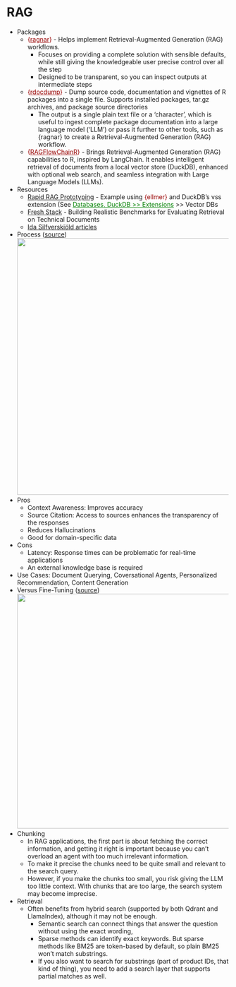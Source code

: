 # RAG {#sec-llms-rag .unnumbered}

-   Packages
    -   [{]{style="color: #990000"}[ragnar](https://github.com/t-kalinowski/ragnar){style="color: #990000"}[}]{style="color: #990000"} - Helps implement Retrieval-Augmented Generation (RAG) workflows.
        -   Focuses on providing a complete solution with sensible defaults, while still giving the knowledgeable user precise control over all the step
        -   Designed to be transparent, so you can inspect outputs at intermediate steps
    -   [{]{style="color: #990000"}[rdocdump](https://www.ekotov.pro/rdocdump/){style="color: #990000"}[}]{style="color: #990000"} - Dump source code, documentation and vignettes of R packages into a single file. Supports installed packages, tar.gz archives, and package source directories
        -   The output is a single plain text file or a ‘character’, which is useful to ingest complete package documentation into a large language model (‘LLM’) or pass it further to other tools, such as {ragnar} to create a Retrieval-Augmented Generation (RAG) workflow.
    -   [{]{style="color: #990000"}[RAGFlowChainR](https://github.com/knowusuboaky/RAGFlowChainR){style="color: #990000"}[}]{style="color: #990000"} - Brings Retrieval-Augmented Generation (RAG) capabilities to R, inspired by LangChain. It enables intelligent retrieval of documents from a local vector store (DuckDB), enhanced with optional web search, and seamless integration with Large Language Models (LLMs).
-   Resources
    -   [Rapid RAG Prototyping](https://blog.tidy-intelligence.com/posts/rapid-rag-prototyping/) - Example using [{ellmer}]{style="color: #990000"} and DuckDB's vss extension (See [Databases, DuckDB \>\> Extensions](db-duckdb.qmd#sec-db-duckdb-ext){style="color: green"} \>\> Vector DBs
    -   [Fresh Stack](https://fresh-stack.github.io/) - Building Realistic Benchmarks for Evaluating Retrieval on Technical Documents
    -   [Ida Silfverskiöld articles](https://towardsdatascience.com/author/ilsilfverskiold/)
-   Process ([source](https://bsky.app/profile/tinztwinshub.bsky.social/post/3lco5lzmhus2e))\
    ![](_resources/LLM-RAG.resources/workflow-1.jpg){.lightbox width="582"}
-   Pros
    -   Context Awareness: Improves accuracy
    -   Source Citation: Access to sources enhances the transparency of the responses
    -   Reduces Hallucinations
    -   Good for domain-specific data
-   Cons
    -   Latency: Response times can be problematic for real-time applications
    -   An external knowledge base is required
-   Use Cases: Document Querying, Coversational Agents, Personalized Recommendation, Content Generation
-   Versus Fine-Tuning ([source](https://towardsdatascience.com/how-to-make-your-llm-more-accurate-with-rag-fine-tuning/))\
    ![](_resources/LLM-RAG.resources/vs-fine-tuning-1.jpg){.lightbox width="532"}
-   Chunking
    -   In RAG applications, the first part is about fetching the correct information, and getting it right is important because you can’t overload an agent with too much irrelevant information.
    -   To make it precise the chunks need to be quite small and relevant to the search query.
    -   However, if you make the chunks too small, you risk giving the LLM too little context. With chunks that are too large, the search system may become imprecise.
-   Retrieval
    -   Often benefits from hybrid search (supported by both Qdrant and LlamaIndex), although it may not be enough.
        -   Semantic search can connect things that answer the question without using the exact wording,
        -   Sparse methods can identify exact keywords. But sparse methods like BM25 are token-based by default, so plain BM25 won’t match substrings.
        -   If you also want to search for substrings (part of product IDs, that kind of thing), you need to add a search layer that supports partial matches as well.
